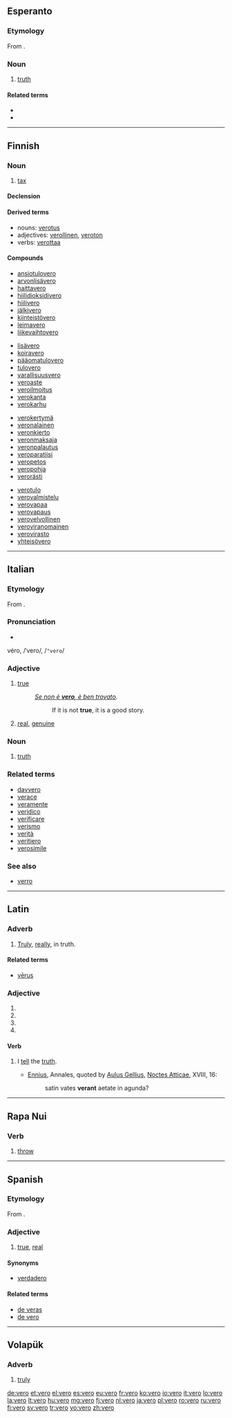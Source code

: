 {{also|véro}}
==Esperanto==

===Etymology===
From {{etyl|la|eo}} {{term|verus|vērus|true|lang=la}}.

===Noun===
{{eo-noun}}

# [[truth]]

====Related terms====
* {{l|eo|vera}}
* {{l|eo|vere}}

----

==Finnish==

===Noun===
{{head|fi|noun}}

# [[tax]]

====Declension====
{{fi-decl-valo|ver}}

====Derived terms====
* nouns: [[verotus]]
* adjectives: [[verollinen]], [[veroton]]
* verbs: [[verottaa]]

====Compounds====
{{top4}}
* [[ansiotulovero‎]]
* [[arvonlisävero‎]]
* [[haittavero]]
* [[hiilidioksidivero‎]]
* [[hiilivero‎]]
* [[jälkivero]]
* [[kiinteistövero‎]]
* [[leimavero‎]]
* [[liikevaihtovero]]
{{mid4}}
* [[lisävero]]
* [[koiravero‎]]
* [[pääomatulovero]]
* [[tulovero‎]]
* [[varallisuusvero‎]]
* [[veroaste]]
* [[veroilmoitus]]
* [[verokanta]]
* [[verokarhu‎]]
{{mid4}}
* [[verokertymä‎]]
* [[veronalainen‎]]
* [[veronkierto‎]]
* [[veronmaksaja‎]]
* [[veronpalautus‎]]
* [[veroparatiisi‎]]
* [[veropetos‎]]
* [[veropohja]]
* [[verorästi‎]]
{{mid4}}
* [[verotulo‎]]
* [[verovalmistelu‎]]
* [[verovapaa]]
* [[verovapaus‎]]
* [[verovelvollinen]]
* [[veroviranomainen]]
* [[verovirasto]]
* [[yhteisövero]]
{{bottom}}

----

==Italian==

===Etymology===
From {{etyl|la|it}} {{term|verus|vērus|true|lang=la}}.

===Pronunciation===
* {{audio|It-vero.ogg|Audio}}
véro, /ˈvero/, /<tt>"vero</tt>/

===Adjective===
{{it-adj|ver}}

# [[true]]
#: ''[[wikiquote:Italian_proverbs#S|Se non è '''vero''', è ben trovato]].''
#:: If it is not '''true''', it is a good story.
# [[real]], [[genuine]]

===Noun===
{{it-noun|ver|m|o|i}}

# [[truth]]

===Related terms===
* [[davvero]]
* [[verace]]
* [[veramente]]
* [[veridico]]
* [[verificare]]
* [[verismo]]
* [[verità]]
* [[veritiero]]
* [[verosimile]]

===See also===
* [[verro]]

----

==Latin==

===Adverb===
{{la-adv|vero|vērō|-}}

# [[truly|Truly]], [[really]], in truth.

====Related terms====
* [[verus|vērus]]

===Adjective===
{{la-adj-form|vērō}}

# {{inflection of|verus|vērus|dat|m|s|lang=la}}
# {{inflection of|verus|vērus|dat|n|s|lang=la}}
# {{inflection of|verus|vērus|abl|m|s|lang=la}}
# {{inflection of|verus|vērus|abl|n|s|lang=la}}

====Verb====
{{la-verb|vero|vēro|verare|vērāre|-|-|-|-}}

# {{archaic|lang=la}} I [[tell]] the [[truth]].
#* [[:w:Ennius|Ennius]], Annales, quoted by [[:w:Aulus Gellius|Aulus Gellius]], [[:w:Noctes Atticae|Noctes Atticae]], XVIII, 16:
#*: satin vates '''verant''' aetate in agunda?

----

==Rapa Nui==

===Verb===
{{head|rap|verb}}

# [[throw]]
----

==Spanish==

===Etymology===
From {{etyl|la|es}} {{term|verus|vērus|true|lang=la}}.

===Adjective===
{{es-adj|f=vera}}

# {{qualifier|antiquated}} [[true]], [[real]]

====Synonyms====
* [[verdadero]]

====Related terms====
* [[de veras]]
* [[de vero]]

----

==Volapük==

===Adverb===
{{head|vo|adverb}}

# [[truly]]

[[de:vero]]
[[et:vero]]
[[el:vero]]
[[es:vero]]
[[eu:vero]]
[[fr:vero]]
[[ko:vero]]
[[io:vero]]
[[it:vero]]
[[lo:vero]]
[[la:vero]]
[[lt:vero]]
[[hu:vero]]
[[mg:vero]]
[[fj:vero]]
[[nl:vero]]
[[ja:vero]]
[[pl:vero]]
[[ro:vero]]
[[ru:vero]]
[[fi:vero]]
[[sv:vero]]
[[tr:vero]]
[[vo:vero]]
[[zh:vero]]